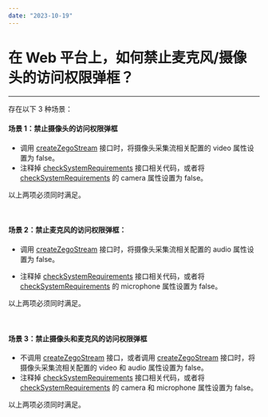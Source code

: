 ```yaml
---
date: "2023-10-19"
---
```

# 在 Web 平台上，如何禁止麦克风/摄像头的访问权限弹框？

---

存在以下 3 种场景：

#### 场景 1：禁止摄像头的访问权限弹框

- 调用 [createZegoStream](https://doc-preview-zh.zego.im/article/api?doc=Express_Video_SDK_API~javascript_web~class~ZegoExpressEngine#create-zego-stream) 接口时，将摄像头采集流相关配置的 video 属性设置为 false。
- 注释掉 [checkSystemRequirements](https://doc-zh.zego.im/article/api?doc=Express_Video_SDK_API~javascript_web~class~ZegoExpressEngine#check-system-requirements) 接口相关代码，或者将 [checkSystemRequirements](https://doc-zh.zego.im/article/api?doc=Express_Video_SDK_API~javascript_web~class~ZegoExpressEngine#check-system-requirements) 的 camera 属性设置为 false。

以上两项必须同时满足。

<br/>

#### 场景 2：禁止麦克风的访问权限弹框：

- 调用 [createZegoStream](https://doc-preview-zh.zego.im/article/api?doc=Express_Video_SDK_API~javascript_web~class~ZegoExpressEngine#create-zego-stream) 接口时，将摄像头采集流相关配置的 audio 属性设置为 false。

- 注释掉 [checkSystemRequirements](https://doc-zh.zego.im/article/api?doc=Express_Video_SDK_API~javascript_web~class~ZegoExpressEngine#check-system-requirements) 接口相关代码，或者将 [checkSystemRequirements](https://doc-zh.zego.im/article/api?doc=Express_Video_SDK_API~javascript_web~class~ZegoExpressEngine#check-system-requirements) 的 microphone 属性设置为 false。

以上两项必须同时满足。

<br/>

#### 场景 3：禁止摄像头和麦克风的访问权限弹框

- 不调用 [createZegoStream](https://doc-preview-zh.zego.im/article/api?doc=Express_Video_SDK_API~javascript_web~class~ZegoExpressEngine#create-zego-stream) 接口，或者调用 [createZegoStream](https://doc-preview-zh.zego.im/article/api?doc=Express_Video_SDK_API~javascript_web~class~ZegoExpressEngine#create-zego-stream) 接口时，将摄像头采集流相关配置的 video 和 audio 属性设置为 false。
- 注释掉 [checkSystemRequirements](https://doc-zh.zego.im/article/api?doc=Express_Video_SDK_API~javascript_web~class~ZegoExpressEngine#check-system-requirements) 接口相关代码，或者将 [checkSystemRequirements](https://doc-zh.zego.im/article/api?doc=Express_Video_SDK_API~javascript_web~class~ZegoExpressEngine#check-system-requirements) 的 camera 和 microphone 属性设置为 false。

以上两项必须同时满足。
